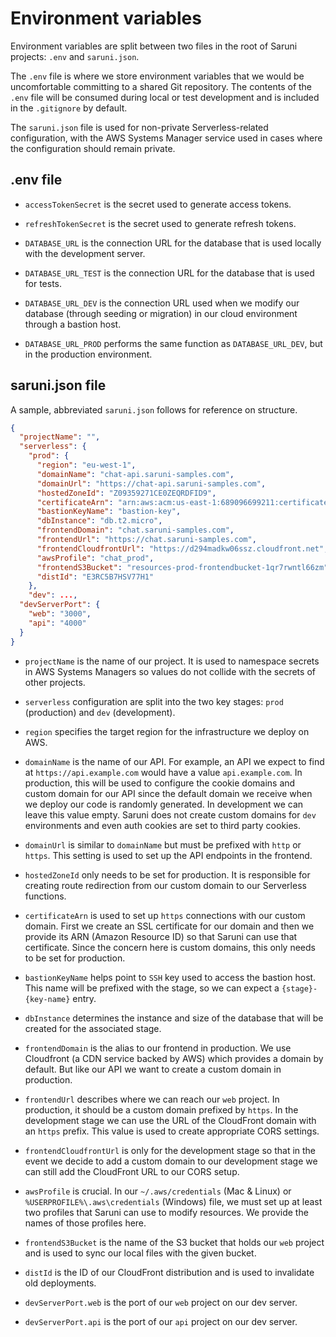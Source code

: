 # Environment variables

Environment variables are split between two files in the root of Saruni projects: `.env` and `saruni.json`.

The `.env` file is where we store environment variables that we would be uncomfortable committing to a shared Git repository. The contents of the `.env` file will be consumed during local or test development and is included in the `.gitignore` by default.

The `saruni.json` file is used for non-private Serverless-related configuration, with the AWS Systems Manager service used in cases where the configuration should remain private.

## .env file

- `accessTokenSecret` is the secret used to generate access tokens.

- `refreshTokenSecret` is the secret used to generate refresh tokens.

- `DATABASE_URL` is the connection URL for the database that is used locally with the development server.

- `DATABASE_URL_TEST` is the connection URL for the database that is used for tests.

- `DATABASE_URL_DEV` is the connection URL used when we modify our database (through seeding or migration) in our cloud environment through a bastion host.

- `DATABASE_URL_PROD` performs the same function as `DATABASE_URL_DEV`, but in the production environment.

## saruni.json file

A sample, abbreviated `saruni.json` follows for reference on structure.

```json
{
  "projectName": "",
  "serverless": {
    "prod": {
      "region": "eu-west-1",
      "domainName": "chat-api.saruni-samples.com",
      "domainUrl": "https://chat-api.saruni-samples.com",
      "hostedZoneId": "Z09359271CE0ZEQRDFID9",
      "certificateArn": "arn:aws:acm:us-east-1:689096699211:certificate/defc6e65-9f62-4ae3-b8bb-047a3fa13b9a",
      "bastionKeyName": "bastion-key",
      "dbInstance": "db.t2.micro",
      "frontendDomain": "chat.saruni-samples.com",
      "frontendUrl": "https://chat.saruni-samples.com",
      "frontendCloudfrontUrl": "https://d294madkw06ssz.cloudfront.net",
      "awsProfile": "chat_prod",
      "frontendS3Bucket": "resources-prod-frontendbucket-1qr7rwntl66zm",
      "distId": "E3RC5B7HSV77H1"
    },
    "dev": ...,
  "devServerPort": {
    "web": "3000",
    "api": "4000"
  }
}
```

- `projectName` is the name of our project. It is used to namespace secrets in AWS Systems Managers so values do not collide with the secrets of other projects.

- `serverless` configuration are split into the two key stages: `prod` (production) and `dev` (development).

- `region` specifies the target region for the infrastructure we deploy on AWS.

- `domainName` is the name of our API. For example, an API we expect to find at `https://api.example.com` would have a value `api.example.com`. In production, this will be used to configure the cookie domains and custom domain for our API since the default domain we receive when we deploy our code is randomly generated. In development we can leave this value empty. Saruni does not create custom domains for `dev` environments and even auth cookies are set to third party cookies.

- `domainUrl` is similar to `domainName` but must be prefixed with `http` or `https`. This setting is used to set up the API endpoints in the frontend.

- `hostedZoneId` only needs to be set for production. It is responsible for creating route redirection from our custom domain to our Serverless functions.

- `certificateArn` is used to set up `https` connections with our custom domain. First we create an SSL certificate for our domain and then we provide its ARN (Amazon Resource ID) so that Saruni can use that certificate. Since the concern here is custom domains, this only needs to be set for production.

- `bastionKeyName` helps point to `SSH` key used to access the bastion host. This name will be prefixed with the stage, so we can expect a `{stage}-{key-name}` entry.

- `dbInstance` determines the instance and size of the database that will be created for the associated stage.

- `frontendDomain` is the alias to our frontend in production. We use Cloudfront (a CDN service backed by AWS) which provides a domain by default. But like our API we want to create a custom domain in production.

- `frontendUrl` describes where we can reach our `web` project. In production, it should be a custom domain prefixed by `https`. In the development stage we can use the URL of the CloudFront domain with an `https` prefix. This value is used to create appropriate CORS settings.

- `frontendCloudfrontUrl` is only for the development stage so that in the event we decide to add a custom domain to our development stage we can still add the CloudFront URL to our CORS setup.

- `awsProfile` is crucial. In our `~/.aws/credentials` (Mac & Linux) or `%USERPROFILE%\.aws\credentials` (Windows) file, we must set up at least two profiles that Saruni can use to modify resources. We provide the names of those profiles here.

- `frontendS3Bucket` is the name of the S3 bucket that holds our `web` project and is used to sync our local files with the given bucket.

- `distId` is the ID of our CloudFront distribution and is used to invalidate old deployments.

- `devServerPort.web` is the port of our `web` project on our dev server.

- `devServerPort.api` is the port of our `api` project on our dev server.
